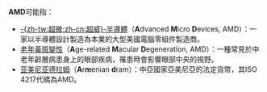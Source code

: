 '''AMD'''可能指：
*[[超威半导体|-{zh-tw:超微;zh-cn:超威}-半導體]]（'''A'''dvanced '''M'''icro '''D'''evices, AMD）：一家以半導體設計製造為本業的大型美國電腦零組件製造商。
*[[老年黃斑變性|老年黃斑變性]]（'''A'''ge-related '''M'''acular '''D'''egeneration, AMD）：一種常見於中老年齡層病患身上的眼部疾病，罹患時會影響眼部中央的視野。 
*[[亚美尼亚德拉姆|亚美尼亚德拉姆]]（'''A'''r'''m'''enian '''d'''ram）：中亞國家亞美尼亞的法定貨幣，其ISO 4217代碼為AMD。
{{disambig|Cat=三字拉丁字母縮寫消歧義}}